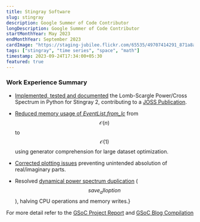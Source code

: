 ```yaml
---
title: Stingray Software
slug: stingray
description: Google Summer of Code Contributor
longDescription: Google Summer of Code Contributor
startMonthYear: May 2023
endMonthYear: September 2023
cardImage: "https://staging-jubilee.flickr.com/65535/49707414291_871a8a081a_q.jpg"
tags: ["stingray", "time series", "space", "math"]
timestamp: 2023-09-24T17:34:00+05:30
featured: true
---
```


### Work Experience Summary

- [Implemented, tested and documented](https://github.com/StingraySoftware/stingray/pull/737) the Lomb-Scargle Power/Cross Spectrum in Python for Stingray 2, contributing to a [JOSS Publication](https://joss.theoj.org/papers/10.21105/joss.07389).

- [Reduced memory usage of _EventList.from_lc_](https://github.com/StingraySoftware/stingray/pull/756) from $$\mathcal{O}{(n)}$$ to $$\mathcal{O}{(1)}$$ using generator comprehension for large dataset optimization.

- [Corrected plotting issues](https://github.com/StingraySoftware/stingray/pull/747) preventing unintended absolution of real/imaginary parts.

- Resolved [dynamical power spectrum duplication](https://github.com/StingraySoftware/stingray/pull/776) ($$save_all option$$), halving CPU operations and memory writes.}

For more detail refer to the [GSoC Project Report](https://sgdp.vercel.app/blog/gsoc-project-report) and [GSoC Blog Compilation](https://sgdp.vercel.app/blog/gsoc-blog-compilation)
